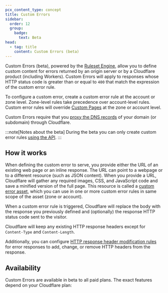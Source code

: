 ```yaml
---
pcx_content_type: concept
title: Custom Errors
sidebar:
  order: 12
  group:
    badge:
      text: Beta
head:
  - tag: title
    content: Custom Errors (beta)
---
```



Custom Errors (beta), powered by the [Ruleset Engine](/ruleset-engine/), allow you to define custom content for errors returned by an origin server or by a Cloudflare product (including Workers). Custom Errors will apply to responses whose HTTP status code is greater than or equal to `400` that match the expression of the custom error rule.

To configure a custom error, create a custom error rule at the account or zone level. Zone-level rules take precedence over account-level rules. Custom error rules will override [Custom Pages](/support/more-dashboard-apps/cloudflare-custom-pages/configuring-custom-pages-error-and-challenge/) at the zone or account level.

Custom Errors require that you [proxy the DNS records](/dns/proxy-status/) of your domain (or subdomain) through Cloudflare.

:::note[Notes about the beta]
During the beta you can only create custom error rules [using the API](/rules/custom-errors/create-api/).
:::

## How it works

When defining the custom error to serve, you provide either the URL of an existing web page or an inline response. The URL can point to a webpage or to a different resource (such as JSON content). When you provide a URL, Cloudflare will gather any required images, CSS, and JavaScript code and save a minified version of the full page. This resource is called a [custom error asset](/rules/custom-errors/parameters/#custom-error-assets), which you can use in one or more custom error rules in same scope of the asset (zone or account).

When a custom error rule is triggered, Cloudflare will replace the body with the response you previously defined and (optionally) the response HTTP status code sent to the visitor.

Cloudflare will keep any existing HTTP response headers except for `Content-Type` and `Content-Length`.

Additionally, you can configure [HTTP response header modification rules](/rules/transform/response-header-modification/) for error responses to add, change, or remove HTTP headers from the response.

## Availability

Custom Errors are available in beta to all paid plans. The exact features depend on your Cloudflare plan:

<Render file="rules-new-limits" />

<FeatureTable id="rules.custom_errors" />